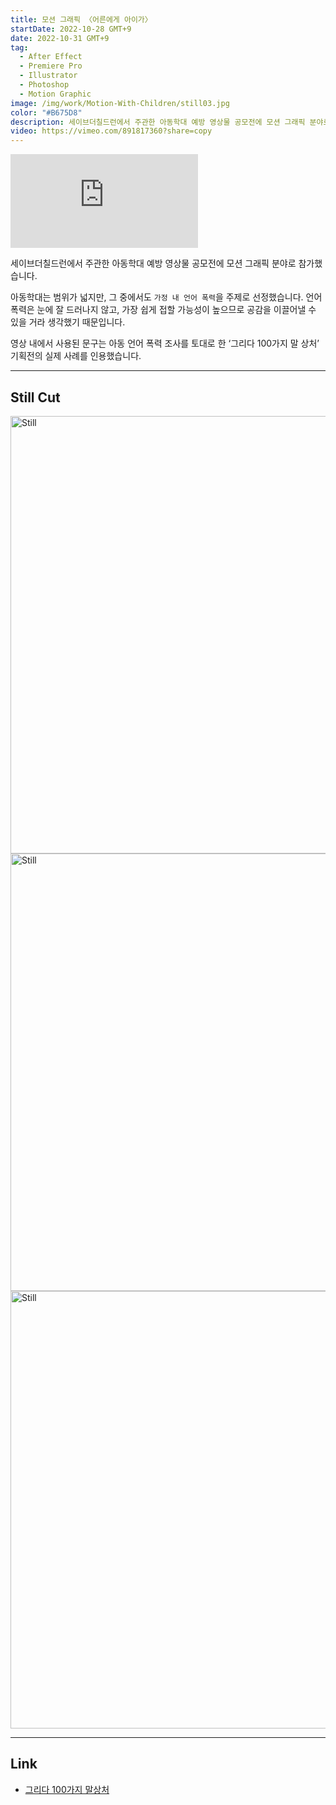```yaml
---
title: 모션 그래픽 〈어른에게 아이가〉
startDate: 2022-10-28 GMT+9
date: 2022-10-31 GMT+9
tag:
  - After Effect
  - Premiere Pro
  - Illustrator
  - Photoshop
  - Motion Graphic
image: /img/work/Motion-With-Children/still03.jpg
color: "#B675D8"
description: 세이브더칠드런에서 주관한 아동학대 예방 영상물 공모전에 모션 그래픽 분야로 참가했습니다.
video: https://vimeo.com/891817360?share=copy
---
```


<iframe src="https://player.vimeo.com/video/891817360?badge=0&amp;autopause=0&amp;quality_selector=1&amp;player_id=0&amp;app_id=58479" frameborder="0" allow="autoplay; fullscreen; picture-in-picture" title="2022 Savethechildren Competition"></iframe>


세이브더칠드런에서 주관한 아동학대 예방 영상물 공모전에 모션 그래픽 분야로 참가했습니다.

아동학대는 범위가 넓지만, 그 중에서도 `가정 내 언어 폭력`을 주제로 선정했습니다. 언어 폭력은 눈에 잘 드러나지 않고, 가장 쉽게 접할 가능성이 높으므로 공감을 이끌어낼 수 있을 거라 생각했기 때문입니다.

영상 내에서 사용된 문구는 아동 언어 폭력 조사를 토대로 한 ‘그리다 100가지 말 상처’ 기획전의 실제 사례를 인용했습니다.

---

## Still Cut

<img alt="Still" width="700" src="/img/work/Motion-With-Children/still01.jpg" />

<img alt="Still" width="700" src="/img/work/Motion-With-Children/still02.jpg" />

<img alt="Still" width="700" src="/img/work/Motion-With-Children/still03.jpg" />

---

## Link

- [그리다 100가지 말상처](https://100words.sc.or.kr/m/html/check.php)